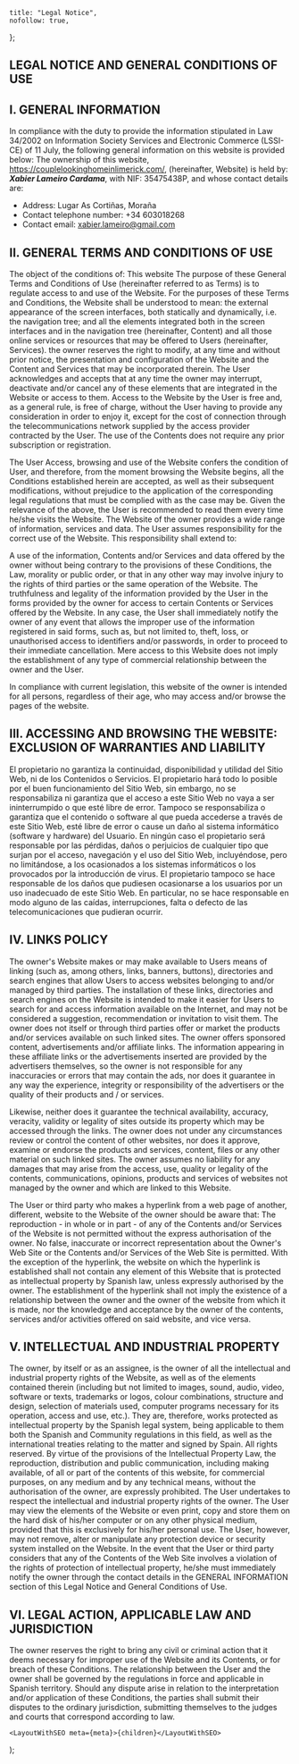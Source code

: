 
    title: "Legal Notice",
    nofollow: true,
};

## LEGAL NOTICE AND GENERAL CONDITIONS OF USE

## I. GENERAL INFORMATION

In compliance with the duty to provide the information stipulated in Law 34/2002 on Information Society Services and Electronic Commerce (LSSI-CE) of 11 July, the following general information on this website is provided below:
The ownership of this website, https://couplelookinghomeinlimerick.com/, (hereinafter, Website) is held by: **_Xabier Lameiro Cardama_**, with NIF: 35475438P, and whose contact details are:

-   Address: Lugar As Cortiñas, Moraña
-   Contact telephone number: +34 603018268
-   Contact email: xabier.lameiro@gmail.com

## II. GENERAL TERMS AND CONDITIONS OF USE

The object of the conditions of: This website
The purpose of these General Terms and Conditions of Use (hereinafter referred to as Terms) is to regulate access to and use of the Website. For the purposes of these Terms and Conditions, the Website shall be understood to mean: the external appearance of the screen interfaces, both statically and dynamically, i.e. the navigation tree; and all the elements integrated both in the screen interfaces and in the navigation tree (hereinafter, Content) and all those online services or resources that may be offered to Users (hereinafter, Services).
the owner reserves the right to modify, at any time and without prior notice, the presentation and configuration of the Website and the Content and Services that may be incorporated therein. The User acknowledges and accepts that at any time the owner may interrupt, deactivate and/or cancel any of these elements that are integrated in the Website or access to them.
Access to the Website by the User is free and, as a general rule, is free of charge, without the User having to provide any consideration in order to enjoy it, except for the cost of connection through the telecommunications network supplied by the access provider contracted by the User.
The use of the Contents does not require any prior subscription or registration.

The User
Access, browsing and use of the Website confers the condition of User, and therefore, from the moment browsing the Website begins, all the Conditions established herein are accepted, as well as their subsequent modifications, without prejudice to the application of the corresponding legal regulations that must be complied with as the case may be. Given the relevance of the above, the User is recommended to read them every time he/she visits the Website.
The Website of the owner provides a wide range of information, services and data. The User assumes responsibility for the correct use of the Website. This responsibility shall extend to:

A use of the information, Contents and/or Services and data offered by the owner without being contrary to the provisions of these Conditions, the Law, morality or public order, or that in any other way may involve injury to the rights of third parties or the same operation of the Website.
The truthfulness and legality of the information provided by the User in the forms provided by the owner for access to certain Contents or Services offered by the Website. In any case, the User shall immediately notify the owner of any event that allows the improper use of the information registered in said forms, such as, but not limited to, theft, loss, or unauthorised access to identifiers and/or passwords, in order to proceed to their immediate cancellation.
Mere access to this Website does not imply the establishment of any type of commercial relationship between the owner and the User.

In compliance with current legislation, this website of the owner is intended for all persons, regardless of their age, who may access and/or browse the pages of the website.

## III. ACCESSING AND BROWSING THE WEBSITE: EXCLUSION OF WARRANTIES AND LIABILITY

El propietario no garantiza la continuidad, disponibilidad y utilidad del Sitio Web, ni de los Contenidos o Servicios. El propietario hará todo lo posible por el buen funcionamiento del Sitio Web, sin embargo, no se responsabiliza ni garantiza que el acceso a este Sitio Web no vaya a ser ininterrumpido o que esté libre de error.
Tampoco se responsabiliza o garantiza que el contenido o software al que pueda accederse a través de este Sitio Web, esté libre de error o cause un daño al sistema informático (software y hardware) del Usuario. En ningún caso el propietario será responsable por las pérdidas, daños o perjuicios de cualquier tipo que surjan por el acceso, navegación y el uso del Sitio Web, incluyéndose, pero no limitándose, a los ocasionados a los sistemas informáticos o los provocados por la introducción de virus.
El propietario tampoco se hace responsable de los daños que pudiesen ocasionarse a los usuarios por un uso inadecuado de este Sitio Web. En particular, no se hace responsable en modo alguno de las caídas, interrupciones, falta o defecto de las telecomunicaciones que pudieran ocurrir.

## IV. LINKS POLICY

The owner's Website makes or may make available to Users means of linking (such as, among others, links, banners, buttons), directories and search engines that allow Users to access websites belonging to and/or managed by third parties.
The installation of these links, directories and search engines on the Website is intended to make it easier for Users to search for and access information available on the Internet, and may not be considered a suggestion, recommendation or invitation to visit them.
The owner does not itself or through third parties offer or market the products and/or services available on such linked sites.
The owner offers sponsored content, advertisements and/or affiliate links. The information appearing in these affiliate links or the advertisements inserted are provided by the advertisers themselves, so the owner is not responsible for any inaccuracies or errors that may contain the ads, nor does it guarantee in any way the experience, integrity or responsibility of the advertisers or the quality of their products and / or services.

Likewise, neither does it guarantee the technical availability, accuracy, veracity, validity or legality of sites outside its property which may be accessed through the links.
The owner does not under any circumstances review or control the content of other websites, nor does it approve, examine or endorse the products and services, content, files or any other material on such linked sites.
The owner assumes no liability for any damages that may arise from the access, use, quality or legality of the contents, communications, opinions, products and services of websites not managed by the owner and which are linked to this Website.

The User or third party who makes a hyperlink from a web page of another, different, website to the Website of the owner should be aware that:
The reproduction - in whole or in part - of any of the Contents and/or Services of the Website is not permitted without the express authorisation of the owner.
No false, inaccurate or incorrect representation about the Owner's Web Site or the Contents and/or Services of the Web Site is permitted.
With the exception of the hyperlink, the website on which the hyperlink is established shall not contain any element of this Website that is protected as intellectual property by Spanish law, unless expressly authorised by the owner.
The establishment of the hyperlink shall not imply the existence of a relationship between the owner and the owner of the website from which it is made, nor the knowledge and acceptance by the owner of the contents, services and/or activities offered on said website, and vice versa.

## V. INTELLECTUAL AND INDUSTRIAL PROPERTY

The owner, by itself or as an assignee, is the owner of all the intellectual and industrial property rights of the Website, as well as of the elements contained therein (including but not limited to images, sound, audio, video, software or texts, trademarks or logos, colour combinations, structure and design, selection of materials used, computer programs necessary for its operation, access and use, etc.). They are, therefore, works protected as intellectual property by the Spanish legal system, being applicable to them both the Spanish and Community regulations in this field, as well as the international treaties relating to the matter and signed by Spain.
All rights reserved. By virtue of the provisions of the Intellectual Property Law, the reproduction, distribution and public communication, including making available, of all or part of the contents of this website, for commercial purposes, on any medium and by any technical means, without the authorisation of the owner, are expressly prohibited.
The User undertakes to respect the intellectual and industrial property rights of the owner. The User may view the elements of the Website or even print, copy and store them on the hard disk of his/her computer or on any other physical medium, provided that this is exclusively for his/her personal use. The User, however, may not remove, alter or manipulate any protection device or security system installed on the Website.
In the event that the User or third party considers that any of the Contents of the Web Site involves a violation of the rights of protection of intellectual property, he/she must immediately notify the owner through the contact details in the GENERAL INFORMATION section of this Legal Notice and General Conditions of Use.

## VI. LEGAL ACTION, APPLICABLE LAW AND JURISDICTION

The owner reserves the right to bring any civil or criminal action that it deems necessary for improper use of the Website and its Contents, or for breach of these Conditions.
The relationship between the User and the owner shall be governed by the regulations in force and applicable in Spanish territory. Should any dispute arise in relation to the interpretation and/or application of these Conditions, the parties shall submit their disputes to the ordinary jurisdiction, submitting themselves to the judges and courts that correspond according to law.

    <LayoutWithSEO meta={meta}>{children}</LayoutWithSEO>
);
